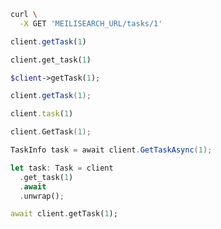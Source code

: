 <CodeGroup>

```bash cURL
curl \
  -X GET 'MEILISEARCH_URL/tasks/1'
```

```javascript JS
client.getTask(1)
```

```python Python
client.get_task(1)
```

```php PHP
$client->getTask(1);
```

```java Java
client.getTask(1);
```

```ruby Ruby
client.task(1)
```

```go Go
client.GetTask(1);
```

```csharp C#
TaskInfo task = await client.GetTaskAsync(1);

```

```rust Rust
let task: Task = client
  .get_task(1)
  .await
  .unwrap();
```

```dart Dart
await client.getTask(1);
```
</CodeGroup>